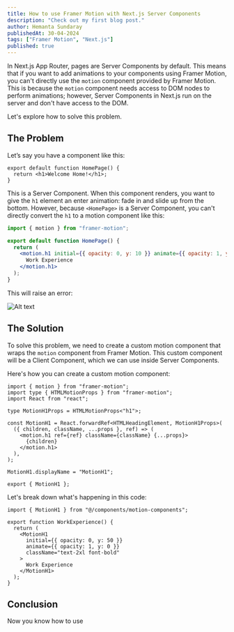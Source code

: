 ```yaml
---
title: How to use Framer Motion with Next.js Server Components
description: "Check out my first blog post."
author: Hemanta Sundaray
publishedAt: 30-04-2024
tags: ["Framer Motion", "Next.js"]
published: true
---
```



<BlogPostLayout frontmatter={frontmatter}>

In Next.js App Router, pages are Server Components by default.
This means that if you want to add animations to your components using Framer Motion, you can't directly use the `motion` component provided by Framer Motion.
This is because the `motion` component needs access to DOM nodes to perform animations; however, Server Components in Next.js run on the server and don't have access to the DOM.

Let's explore how to solve this problem.

## The Problem

Let’s say you have a component like this:

```tsx
export default function HomePage() {
  return <h1>Welcome Home!</h1>;
}
```

This is a Server Component. When this component renders, you want to give the `h1` element an enter animation: fade in and slide up from the bottom. However, because `<HomePage>` is a Server Component, you can't directly convert the `h1` to a motion component like this:

```jsx
import { motion } from "framer-motion";

export default function HomePage() {
  return (
    <motion.h1 initial={{ opacity: 0, y: 10 }} animate={{ opacity: 1, y: 0 }}>
      Work Experience
    </motion.h1>
  );
}
```

This will raise an error:

![Alt text](/motion-component-error.jpg "a title")

## The Solution

To solve this problem, we need to create a custom motion component that wraps the `motion` component from Framer Motion. This custom component will be a Client Component, which we can use inside Server Components.

Here's how you can create a custom motion component:

```tsx
import { motion } from "framer-motion";
import type { HTMLMotionProps } from "framer-motion";
import React from "react";

type MotionH1Props = HTMLMotionProps<"h1">;

const MotionH1 = React.forwardRef<HTMLHeadingElement, MotionH1Props>(
  ({ children, className, ...props }, ref) => (
    <motion.h1 ref={ref} className={className} {...props}>
      {children}
    </motion.h1>
  ),
);

MotionH1.displayName = "MotionH1";

export { MotionH1 };
```

Let's break down what's happening in this code:

```tsx
import { MotionH1 } from "@/components/motion-components";

export function WorkExperience() {
  return (
    <MotionH1
      initial={{ opacity: 0, y: 50 }}
      animate={{ opacity: 1, y: 0 }}
      className="text-2xl font-bold"
    >
      Work Experience
    </MotionH1>
  );
}
```

## Conclusion

Now you know how to use

</BlogPostLayout>
